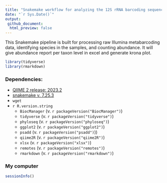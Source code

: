 ```yaml
---
title: "Snakemake workflow for analyzing the 12S rRNA barcoding sequencing data"
date: "`r Sys.Date()`"
output:
 github_document:
  html_preview: false
---
```


This Snakemake pipeline is built for processing raw Illumina metabarcoding data, identifying species in the samples, and counting abundance. It will give abundance report per taxon level in excel and generate krona plot.


```r
library(tidyverse)
library(rmarkdown)
```

### Dependencies:

-   [QIIME 2 release: 2023.2](https://docs.qiime2.org/2023.2/install/native/)
-   [snakemake v. 7.25.3](https://snakemake.readthedocs.io/en/stable/)
-   `wget`
-   `r R.version.string`
    -   `BiocManager` (v. `r packageVersion("BiocManager")`)
    -   `tidyverse` (v. `r packageVersion("tidyverse")`)
    -   `phyloseq` (v. `r packageVersion("phyloseq")`)
    -   `ggplot2` (v. `r packageVersion("ggplot2")`)
    -   `psadd` (v. `r packageVersion("psadd")`))
    -   `qiime2R` (v. `r packageVersion("qiime2R")`)
    -   `xlsx` (v. `r packageVersion("xlsx")`)
    -   `remotes` (v. `r packageVersion("remotes")`)
    *   `rmarkdown` (v. `r packageVersion("rmarkdown")`)

### My computer

```r
sessionInfo()
```